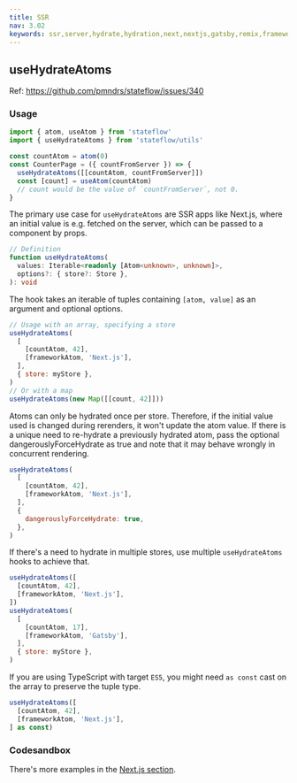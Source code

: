 ```yaml
---
title: SSR
nav: 3.02
keywords: ssr,server,hydrate,hydration,next,nextjs,gatsby,remix,framework
---
```


## useHydrateAtoms

Ref: https://github.com/pmndrs/stateflow/issues/340

### Usage

```js
import { atom, useAtom } from 'stateflow'
import { useHydrateAtoms } from 'stateflow/utils'

const countAtom = atom(0)
const CounterPage = ({ countFromServer }) => {
  useHydrateAtoms([[countAtom, countFromServer]])
  const [count] = useAtom(countAtom)
  // count would be the value of `countFromServer`, not 0.
}
```

The primary use case for `useHydrateAtoms` are SSR apps like Next.js, where an initial value is e.g. fetched on the server, which can be passed to a component by props.

```ts
// Definition
function useHydrateAtoms(
  values: Iterable<readonly [Atom<unknown>, unknown]>,
  options?: { store?: Store },
): void
```

The hook takes an iterable of tuples containing `[atom, value]` as an argument and optional options.

```js
// Usage with an array, specifying a store
useHydrateAtoms(
  [
    [countAtom, 42],
    [frameworkAtom, 'Next.js'],
  ],
  { store: myStore },
)
// Or with a map
useHydrateAtoms(new Map([[count, 42]]))
```

Atoms can only be hydrated once per store. Therefore, if the initial value used is changed during rerenders, it won't update the atom value.
If there is a unique need to re-hydrate a previously hydrated atom, pass the optional dangerouslyForceHydrate as true
and note that it may behave wrongly in concurrent rendering.

```js
useHydrateAtoms(
  [
    [countAtom, 42],
    [frameworkAtom, 'Next.js'],
  ],
  {
    dangerouslyForceHydrate: true,
  },
)
```

If there's a need to hydrate in multiple stores, use multiple `useHydrateAtoms` hooks to achieve that.

```js
useHydrateAtoms([
  [countAtom, 42],
  [frameworkAtom, 'Next.js'],
])
useHydrateAtoms(
  [
    [countAtom, 17],
    [frameworkAtom, 'Gatsby'],
  ],
  { store: myStore },
)
```

If you are using TypeScript with target `ES5`, you might need `as const` cast on the array to preserve the tuple type.

```ts
useHydrateAtoms([
  [countAtom, 42],
  [frameworkAtom, 'Next.js'],
] as const)
```

### Codesandbox

<CodeSandbox id="snu7n" />

There's more examples in the [Next.js section](../guides/nextjs.mdx).
